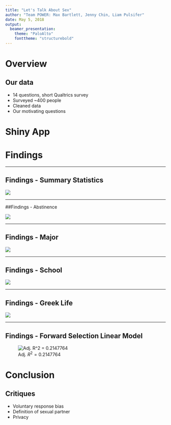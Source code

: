 ```yaml
---
title: "Let's Talk About Sex"
author: "Team POWER: Max Bartlett, Jenny Chin, Liam Pulsifer"
date: May 5, 2018
output:
  beamer_presentation:
    theme: "PaloAlto"
    fonttheme: "structurebold"
---
```


# Overview

## Our data

- 14 questions, short Qualtrics survey
- Surveyed ~400 people
- Cleaned data
- Our motivating questions

# Shiny App

# Findings

----

## Findings - Summary Statistics

![](images/summary-stats)

----

##Findings - Abstinence

![](images/abstinence)

----

## Findings - Major

![](images/by-major-plots-1)

----

## Findings - School

![](images/pratt-trinity-diff-in-means-1)

----

## Findings - Greek Life

![](images/by-year-1)

----

## Findings - Forward Selection Linear Model

![Adj. $R^2 = 0.2147764$](images/forward-selection-model)

# Conclusion
## Critiques

- Voluntary response bias
- Definition of sexual partner
- Privacy